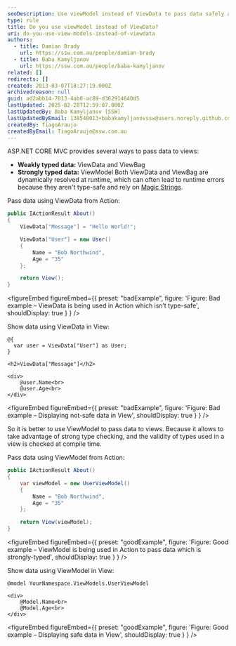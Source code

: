 ```yaml
---
seoDescription: Use viewModel instead of ViewData to pass data safely and efficiently in MVC applications.
type: rule
title: Do you use viewModel instead of ViewData?
uri: do-you-use-view-models-instead-of-viewdata
authors:
  - title: Damian Brady
    url: https://ssw.com.au/people/damian-brady
  - title: Baba Kamyljanov
    url: https://ssw.com.au/people/baba-kamyljanov
related: []
redirects: []
created: 2013-03-07T18:27:19.000Z
archivedreason: null
guid: ad2abb14-7013-4ab0-ac89-d362914640d5
lastUpdated: 2025-02-28T12:59:07.000Z
lastUpdatedBy: Baba Kamyljanov [SSW]
lastUpdatedByEmail: 138548013+babakamyljanovssw@users.noreply.github.com
createdBy: TiagoAraujo
createdByEmail: TiagoAraujo@ssw.com.au
---
```


ASP.NET CORE MVC provides several ways to pass data to views:

* **Weakly typed data:** ViewData and ViewBag
* **Strongly typed data:** ViewModel
Both ViewData and ViewBag are dynamically resolved at runtime, which can often lead to runtime errors because they aren't type-safe and rely on [Magic Strings](https://en.wikipedia.org/wiki/Magic_string).

Pass data using ViewData from Action:

```csharp
public IActionResult About()
{
    ViewData["Message"] = "Hello World!";

    ViewData["User"] = new User()
    {
        Name = "Bob Northwind",
        Age = "35"
    };

    return View();
}
```

<figureEmbed figureEmbed={{
  preset: "badExample",
  figure: 'Figure: Bad example – ViewData is being used in Action which isn’t type-safe',
  shouldDisplay: true
} } />


Show data using ViewData in View:

```razor
@{
  var user = ViewData["User"] as User;
}

<h2>ViewData["Message"]</h2>

<div>
    @user.Name<br>
    @user.Age<br>
</div>
```

<figureEmbed figureEmbed={{
  preset: "badExample",
  figure: 'Figure: Bad example – Displaying not-safe data in View',
  shouldDisplay: true
} } />


So it is better to use ViewModel to pass data to views. Because it allows to take advantage of strong type checking, and the validity of types used in a view is checked at compile time.

Pass data using ViewModel from Action:

```csharp
public IActionResult About()
{
    var viewModel = new UserViewModel()
    {
        Name = "Bob Northwind",
        Age = "35"
    };

    return View(viewModel);
}
```

<figureEmbed figureEmbed={{
  preset: "goodExample",
  figure: 'Figure: Good example – ViewModel is being used in Action to pass data which is strongly-typed',
  shouldDisplay: true
} } />


Show data using ViewModel in View:

```razor
@model YourNamespace.ViewModels.UserViewModel

<div>
    @Model.Name<br>
    @Model.Age<br>
</div>
```

<figureEmbed figureEmbed={{
  preset: "goodExample",
  figure: 'Figure: Good example – Displaying safe data in View',
  shouldDisplay: true
} } />
